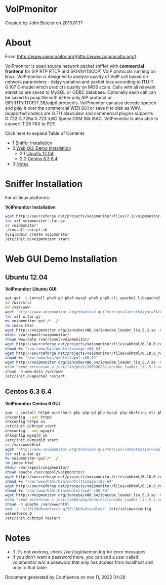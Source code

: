 
# VoIPmonitor 

 Created by  John Boteler on 2015.01.17

# About

From [http://www.voipmonitor.org](http://www.voipmonitor.org/)

VoIPmonitor is open source network packet sniffer with **commercial frontend** for SIP RTP RTCP and SKINNY(SCCP) VoIP protocols running on linux. VoIPmonitor is designed to analyze quality of VoIP call based on network parameters - delay variation and packet loss according to ITU-T G.107 E-model which predicts quality on MOS scale. Calls with all relevant statistics are saved to MySQL or ODBC database. Optionally each call can be saved to pcap file with either only SIP protocol or SIP/RTP/RTCP/T.38/udptl protocols. VoIPmonitor can also decode speech and play it over the commercial WEB GUI or save it to disk as WAV. Supported codecs are G.711 alaw/ulaw and commercial plugins supports G.722 G.729a G.723 iLBC Speex GSM Silk iSAC. VoIPmonitor is also able to convert T.38 FAX to PDF.

Click here to expand Table of Contents

* 1 [Sniffer Installation](#sniffer-installation)
* 2 [Web GUI Demo Installation](#-web-gui-demo-installation-)  
   * 2.1 [Ubuntu 12.04](#-ubuntu-1204-)  
   * 2.2 [Centos 6.3 6.4](#-centos-63-64-)
* 3 [Notes](#notes)

# Sniffer Installation

For all linux platforms:

**VoIPmonitor Installation**

```bash
wget http://sourceforge.net/projects/voipmonitor/files/7.1/voipmonitor-amd64-7.1.3-static.tar.gz /usr/src/
tar xzf voipmonitor*.tar.gz
cd voipmonitor*
./install-script.sh
mysqladmin create voipmonitor
/etc/init.d/voipmonitor start
```

#  Web GUI Demo Installation 

##  Ubuntu 12.04 

**VoIPmonitor Ubuntu GUI**

```bash
apt-get -y install php5-gd php5-mysql php5 php5-cli apache2 libapache2-mod-php5 tshark mtr mysql-server php5-mcrypt librsvg2-bin  
cd /usr/src/
cd /var/www
wget "http://www.voipmonitor.org/download-gui?version=latest&major=5&festry" -O w.tar.gz
tar xzf w.tar.gz
mv voipmonitor-gui*/* ./
rm index.html
wget http://voipmonitor.org/ioncube/x86_64/ioncube_loader_lin_5.3.so -O /usr/lib/php5/20090626/ioncube_loader_lin_5.3.so
mkdir /var/spool/voipmonitor/
chown www-data /var/spool/voipmonitor/
wget http://sourceforge.net/projects/voipmonitor/files/wkhtml/0.10.0_rc2/wkhtmltoimage-x86_64 -O "/var/www/bin/wkhtmltoimage-x86_64"
chmod +x "/var/www/bin/wkhtmltoimage-x86_64"
wget http://sourceforge.net/projects/voipmonitor/files/wkhtml/0.10.0_rc2/wkhtmltopdf-x86_64 -O "/var/www/bin/wkhtmltopdf-x86_64"
chmod +x "/var/www/bin/wkhtmltopdf-x86_64"
wget http://voipmonitor.org/ioncube/x86_64/ioncube_loader_lin_5.3.so -O /usr/lib/php5/20090626/ioncube_loader_lin_5.3.so
echo "zend_extension = /usr/lib/php5/20090626/ioncube_loader_lin_5.3.so" > /etc/php5/apache2/conf.d/ioncube.ini
chown -R www-data /var/www
/etc/init.d/apache2 restart
```

##  Centos 6.3 6.4 

**VoIPmonitor Centos 6 GUI**

```bash
yum -y install httpd wireshark php php-gd php-mysql php-mbstring mtr php-process mysql-server librsvg2
chkconfig --add httpd
chkconfig httpd on
/etc/init.d/httpd start
chkconfig --add mysqld
chkconfig mysqld on
/etc/init.d/mysqld start
cd /var/www/html
wget "http://www.voipmonitor.org/download-gui?version=latest&major=5&allowed" -O w.tar.gz
tar xzf w.tar.gz
mv voipmonitor-gui*/* ./
rm index.html
mkdir /var/spool/voipmonitor/
chown apache /var/spool/voipmonitor/
wget http://sourceforge.net/projects/voipmonitor/files/wkhtml/0.10.0_rc2/wkhtmltoimage-x86_64 -O "/var/www/html/bin/wkhtmltoimage-x86_64"
chmod +x "/var/www/html/bin/wkhtmltoimage-x86_64"
wget http://sourceforge.net/projects/voipmonitor/files/wkhtml/0.10.0_rc2/wkhtmltopdf-x86_64 -O "/var/www/html/bin/wkhtmltopdf-x86_64"
chmod +x "/var/www/html/bin/wkhtmltopdf-x86_64"
wget http://voipmonitor.org/ioncube/x86_64/ioncube_loader_lin_5.3.so -O /usr/lib64/php/modules/ioncube_loader_lin_5.3.so
echo "zend_extension = /usr/lib64/php/modules/ioncube_loader_lin_5.3.so" > /etc/php.d/ioncube.ini
chown -R apache /var/www/html
sed -i 's/SELINUX=enforcing/SELINUX=disabled/' /etc/selinux/config
setenforce 0
/etc/init.d/httpd restart
```

# Notes

* If it's not working, check /var/log/daemon.log for error messages.
* If you don't want a password there, you can add a user called voipmonitor w/o a password that only has access from localhost and only to that table.

Document generated by Confluence on nov 11, 2022 04:28
